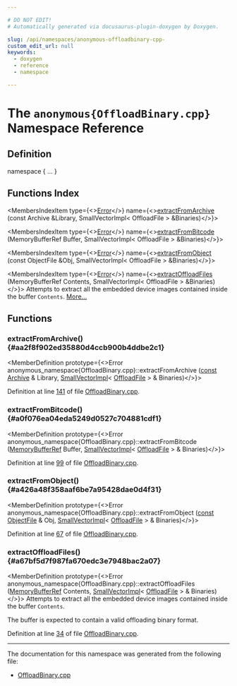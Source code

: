```yaml
---

# DO NOT EDIT!
# Automatically generated via docusaurus-plugin-doxygen by Doxygen.

slug: /api/namespaces/anonymous-offloadbinary-cpp-
custom_edit_url: null
keywords:
  - doxygen
  - reference
  - namespace

---
```





# The `anonymous{OffloadBinary.cpp}` Namespace Reference

<DoxygenPage pluginConfig={pluginConfig}>



## Definition

<CodeBlock>namespace &#123; ... &#125;</CodeBlock>

## Functions Index

<MembersIndex>

<MembersIndexItem
  type={<><a href="/docs/api/classes/llvm/error">Error</a></>}
  name={<><a href="#aa2f8f902ed35880d4ccb900b4ddbe2c1">extractFromArchive</a> (const Archive &amp;Library, SmallVectorImpl&lt; OffloadFile &gt; &amp;Binaries)</>}>
</MembersIndexItem>

<MembersIndexItem
  type={<><a href="/docs/api/classes/llvm/error">Error</a></>}
  name={<><a href="#a0f076ea04eda5249d0527c704881cdf1">extractFromBitcode</a> (MemoryBufferRef Buffer, SmallVectorImpl&lt; OffloadFile &gt; &amp;Binaries)</>}>
</MembersIndexItem>

<MembersIndexItem
  type={<><a href="/docs/api/classes/llvm/error">Error</a></>}
  name={<><a href="#a426a48f358aaf6be7a95428dae0d4f31">extractFromObject</a> (const ObjectFile &amp;Obj, SmallVectorImpl&lt; OffloadFile &gt; &amp;Binaries)</>}>
</MembersIndexItem>

<MembersIndexItem
  type={<><a href="/docs/api/classes/llvm/error">Error</a></>}
  name={<><a href="#a67bf5d7f987fa670edc3e7948bac2a07">extractOffloadFiles</a> (MemoryBufferRef Contents, SmallVectorImpl&lt; OffloadFile &gt; &amp;Binaries)</>}>
Attempts to extract all the embedded device images contained inside the buffer <code>Contents</code>. <a href="#a67bf5d7f987fa670edc3e7948bac2a07">More...</a>
</MembersIndexItem>

</MembersIndex>


<SectionDefinition>

## Functions

### extractFromArchive() {#aa2f8f902ed35880d4ccb900b4ddbe2c1}

<MemberDefinition
  prototype={<>Error anonymous&#95;namespace&#123;OffloadBinary.cpp&#125;::extractFromArchive (<a href="/docs/api/files/lib/lib/target/lib/target/aarch64/aarch64promoteconstant-cpp/#a90f8350fecae261c25be85d38b451bff">const</a> <a href="/docs/api/classes/llvm/object/archive">Archive</a> &amp; Library, <a href="/docs/api/classes/llvm/smallvectorimpl">SmallVectorImpl</a>&lt; <a href="/docs/api/classes/llvm/object/offloadfile">OffloadFile</a> &gt; &amp; Binaries)</>}>

Definition at line <a href="/docs/api/files/lib/lib/object/offloadbinary-cpp/#l00141">141</a> of file <a href="/docs/api/files/lib/lib/object/offloadbinary-cpp">OffloadBinary.cpp</a>.
</MemberDefinition>

### extractFromBitcode() {#a0f076ea04eda5249d0527c704881cdf1}

<MemberDefinition
  prototype={<>Error anonymous&#95;namespace&#123;OffloadBinary.cpp&#125;::extractFromBitcode (<a href="/docs/api/classes/llvm/memorybufferref">MemoryBufferRef</a> Buffer, <a href="/docs/api/classes/llvm/smallvectorimpl">SmallVectorImpl</a>&lt; <a href="/docs/api/classes/llvm/object/offloadfile">OffloadFile</a> &gt; &amp; Binaries)</>}>

Definition at line <a href="/docs/api/files/lib/lib/object/offloadbinary-cpp/#l00099">99</a> of file <a href="/docs/api/files/lib/lib/object/offloadbinary-cpp">OffloadBinary.cpp</a>.
</MemberDefinition>

### extractFromObject() {#a426a48f358aaf6be7a95428dae0d4f31}

<MemberDefinition
  prototype={<>Error anonymous&#95;namespace&#123;OffloadBinary.cpp&#125;::extractFromObject (<a href="/docs/api/files/lib/lib/target/lib/target/aarch64/aarch64promoteconstant-cpp/#a90f8350fecae261c25be85d38b451bff">const</a> <a href="/docs/api/classes/llvm/object/objectfile">ObjectFile</a> &amp; Obj, <a href="/docs/api/classes/llvm/smallvectorimpl">SmallVectorImpl</a>&lt; <a href="/docs/api/classes/llvm/object/offloadfile">OffloadFile</a> &gt; &amp; Binaries)</>}>

Definition at line <a href="/docs/api/files/lib/lib/object/offloadbinary-cpp/#l00067">67</a> of file <a href="/docs/api/files/lib/lib/object/offloadbinary-cpp">OffloadBinary.cpp</a>.
</MemberDefinition>

### extractOffloadFiles() {#a67bf5d7f987fa670edc3e7948bac2a07}

<MemberDefinition
  prototype={<>Error anonymous&#95;namespace&#123;OffloadBinary.cpp&#125;::extractOffloadFiles (<a href="/docs/api/classes/llvm/memorybufferref">MemoryBufferRef</a> Contents, <a href="/docs/api/classes/llvm/smallvectorimpl">SmallVectorImpl</a>&lt; <a href="/docs/api/classes/llvm/object/offloadfile">OffloadFile</a> &gt; &amp; Binaries)</>}>
Attempts to extract all the embedded device images contained inside the buffer <code>Contents</code>.

The buffer is expected to contain a valid offloading binary format.

Definition at line <a href="/docs/api/files/lib/lib/object/offloadbinary-cpp/#l00034">34</a> of file <a href="/docs/api/files/lib/lib/object/offloadbinary-cpp">OffloadBinary.cpp</a>.
</MemberDefinition>

</SectionDefinition>

<hr/>

The documentation for this namespace was generated from the following file:

<ul>
<li><a href="/docs/api/files/lib/lib/object/offloadbinary-cpp">OffloadBinary.cpp</a></li>
</ul>

</DoxygenPage>
